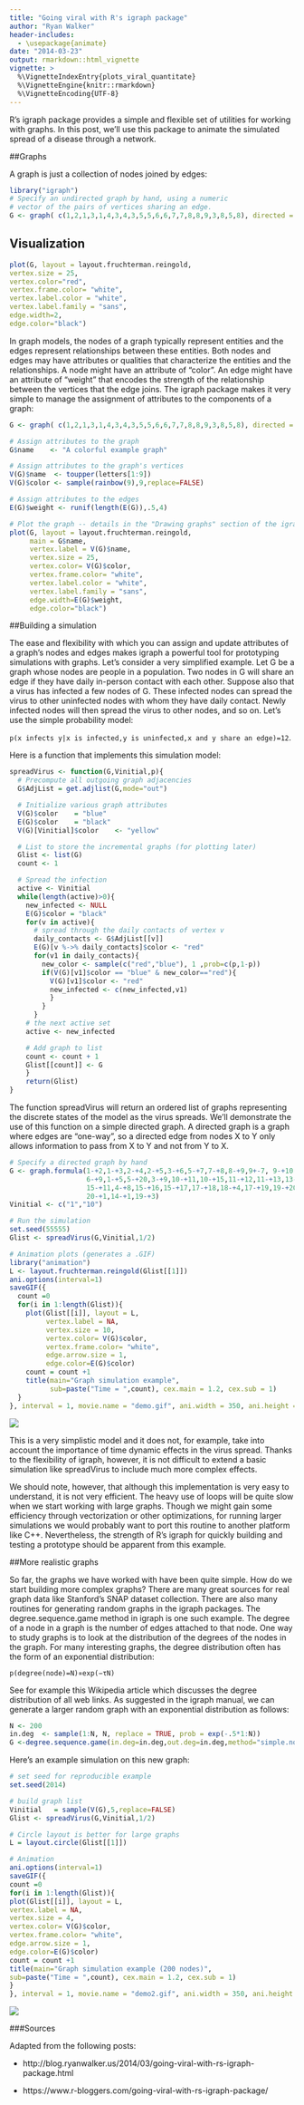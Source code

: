 ```yaml
---
title: "Going viral with R's igraph package"
author: "Ryan Walker"
header-includes:
  - \usepackage{animate}
date: "2014-03-23"
output: rmarkdown::html_vignette
vignette: >
  %\VignetteIndexEntry{plots_viral_quantitate}
  %\VignetteEngine{knitr::rmarkdown}
  %\VignetteEncoding{UTF-8}
---
```


R's igraph package provides a simple and flexible set of utilities for working with graphs.  In this post, we'll use this package to animate the simulated spread of a disease through a network.

##Graphs

A graph is just a collection of nodes joined by edges:

```r
library("igraph")
# Specify an undirected graph by hand, using a numeric
# vector of the pairs of vertices sharing an edge.
G <- graph( c(1,2,1,3,1,4,3,4,3,5,5,6,6,7,7,8,8,9,3,8,5,8), directed = FALSE )
```

## Visualization
```r
plot(G, layout = layout.fruchterman.reingold,
vertex.size = 25,
vertex.color="red",
vertex.frame.color= "white",
vertex.label.color = "white",
vertex.label.family = "sans",
edge.width=2,
edge.color="black")
```

In graph models, the nodes of a graph typically represent entities and the edges represent relationships between these entities. Both nodes and edges may have attributes or qualities that characterize the entities and the relationships. A node might have an attribute of "color". An edge might have an attribute of "weight" that encodes the strength of the relationship between the vertices that the edge joins. The igraph package makes it very simple to manage the assignment of attributes to the components of a graph:

```r
G <- graph( c(1,2,1,3,1,4,3,4,3,5,5,6,6,7,7,8,8,9,3,8,5,8), directed = FALSE )

# Assign attributes to the graph
G$name    <- "A colorful example graph"

# Assign attributes to the graph's vertices
V(G)$name  <- toupper(letters[1:9])
V(G)$color <- sample(rainbow(9),9,replace=FALSE)

# Assign attributes to the edges
E(G)$weight <- runif(length(E(G)),.5,4)

# Plot the graph -- details in the "Drawing graphs" section of the igraph manual
plot(G, layout = layout.fruchterman.reingold,
     main = G$name,
     vertex.label = V(G)$name,
     vertex.size = 25,
     vertex.color= V(G)$color,
     vertex.frame.color= "white",
     vertex.label.color = "white",
     vertex.label.family = "sans",
     edge.width=E(G)$weight,
     edge.color="black")
```

##Building a simulation

The ease and flexibility with which you can assign and update attributes of a graph's nodes and edges makes igraph a powerful tool for prototyping simulations with graphs. Let's consider a very simplified example. Let G be a graph whose nodes are people in a population. Two nodes in G will share an edge if they have daily in-person contact with each other. Suppose also that a virus has infected a few nodes of G. These infected nodes can spread the virus to other uninfected nodes with whom they have daily contact. Newly infected nodes will then spread the virus to other nodes, and so on. Let's use the simple probability model:

`p(x infects y|x is infected,y is uninfected,x and y share an edge)=12`.

Here is a function that implements this simulation model:

```r
spreadVirus <- function(G,Vinitial,p){
  # Precompute all outgoing graph adjacencies
  G$AdjList = get.adjlist(G,mode="out")

  # Initialize various graph attributes
  V(G)$color    = "blue"
  E(G)$color    = "black"
  V(G)[Vinitial]$color    <- "yellow"

  # List to store the incremental graphs (for plotting later)
  Glist <- list(G)
  count <- 1

  # Spread the infection
  active <- Vinitial
  while(length(active)>0){
    new_infected <- NULL
    E(G)$color = "black"
    for(v in active){
      # spread through the daily contacts of vertex v
      daily_contacts <- G$AdjList[[v]]
      E(G)[v %->% daily_contacts]$color <- "red"
      for(v1 in daily_contacts){
        new_color <- sample(c("red","blue"), 1 ,prob=c(p,1-p))
        if(V(G)[v1]$color == "blue" & new_color=="red"){
          V(G)[v1]$color <- "red"
          new_infected <- c(new_infected,v1)
          }
        }
      }
    # the next active set
    active <- new_infected

    # Add graph to list
    count <- count + 1
    Glist[[count]] <- G
    }
    return(Glist)
}
```

The function spreadVirus will return an ordered list of graphs representing the discrete states of the model as the virus spreads. We'll demonstrate the use of this function on a simple directed graph. A directed graph is a graph where edges are "one-way", so a directed edge from nodes X to Y only allows information to pass from X to Y and not from Y to X.

```r
# Specify a directed graph by hand
G <- graph.formula(1-+2,1-+3,2-+4,2-+5,3-+6,5-+7,7-+8,8-+9,9+-7, 9-+10,
                   6-+9,1-+5,5-+20,3-+9,10-+11,10-+15,11-+12,11-+13,13-+14, 14-+15,
                   15-+11,4-+8,15-+16,15-+17,17-+18,18-+4,17-+19,19-+20,
                   20-+1,14-+1,19-+3)
Vinitial <- c("1","10")

# Run the simulation
set.seed(55555)
Glist <- spreadVirus(G,Vinitial,1/2)

# Animation plots (generates a .GIF)
library("animation")
L <- layout.fruchterman.reingold(Glist[[1]])
ani.options(interval=1)
saveGIF({
  count =0
  for(i in 1:length(Glist)){
    plot(Glist[[i]], layout = L,
         vertex.label = NA,
         vertex.size = 10,
         vertex.color= V(G)$color,
         vertex.frame.color= "white",
         edge.arrow.size = 1,
         edge.color=E(G)$color)
    count = count +1
    title(main="Graph simulation example",
          sub=paste("Time = ",count), cex.main = 1.2, cex.sub = 1)
  }
}, interval = 1, movie.name = "demo.gif", ani.width = 350, ani.height = 350)
```

![](demo.gif)

This is a very simplistic model and it does not, for example, take into account the importance of time dynamic effects in the virus spread. Thanks to the flexibility of igraph, however, it is not difficult to extend a basic simulation like spreadVirus to include much more complex effects.

We should note, however, that although this implementation is very easy to understand, it is not very efficient. The heavy use of loops will be quite slow when we start working with large graphs. Though we might gain some efficiency through vectorization or other optimizations, for running larger simulations we would probably want to port this routine to another platform like C++. Nevertheless, the strength of R's igraph for quickly building and testing a prototype should be apparent from this example.

##More realistic graphs

So far, the graphs we have worked with have been quite simple. How do we start building more complex graphs? There are many great sources for real graph data like Stanford's SNAP dataset collection. There are also many routines for generating random graphs in the igraph packages. The degree.sequence.game method in igraph is one such example. The degree of a node in a graph is the number of edges attached to that node. One way to study graphs is to look at the distribution of the degrees of the nodes in the graph. For many interesting graphs, the degree distribution often has the form of an exponential distribution:

`p(degree(node)=N)∝exp(−τN)`

See for example this Wikipedia article which discusses the degree distribution of all web links. As suggested in the igraph manual, we can generate a larger random graph with an exponential distribution as follows:

```r
N <- 200
in.deg  <- sample(1:N, N, replace = TRUE, prob = exp(-.5*1:N))
G <-degree.sequence.game(in.deg=in.deg,out.deg=in.deg,method="simple.no.multiple")
```

Here's an example simulation on this new graph:

```r
# set seed for reproducible example
set.seed(2014)

# build graph list
Vinitial   = sample(V(G),5,replace=FALSE)
Glist <- spreadVirus(G,Vinitial,1/2)

# Circle layout is better for large graphs
L = layout.circle(Glist[[1]])

# Animation
ani.options(interval=1)
saveGIF({
count =0
for(i in 1:length(Glist)){
plot(Glist[[i]], layout = L,
vertex.label = NA,
vertex.size = 4,
vertex.color= V(G)$color,
vertex.frame.color= "white",
edge.arrow.size = 1,
edge.color=E(G)$color)
count = count +1
title(main="Graph simulation example (200 nodes)",
sub=paste("Time = ",count), cex.main = 1.2, cex.sub = 1)
}
}, interval = 1, movie.name = "demo2.gif", ani.width = 350, ani.height = 350)
```

![](demo2.gif)


###Sources

Adapted from the following posts:

* http://blog.ryanwalker.us/2014/03/going-viral-with-rs-igraph-package.html

* https://www.r-bloggers.com/going-viral-with-rs-igraph-package/
